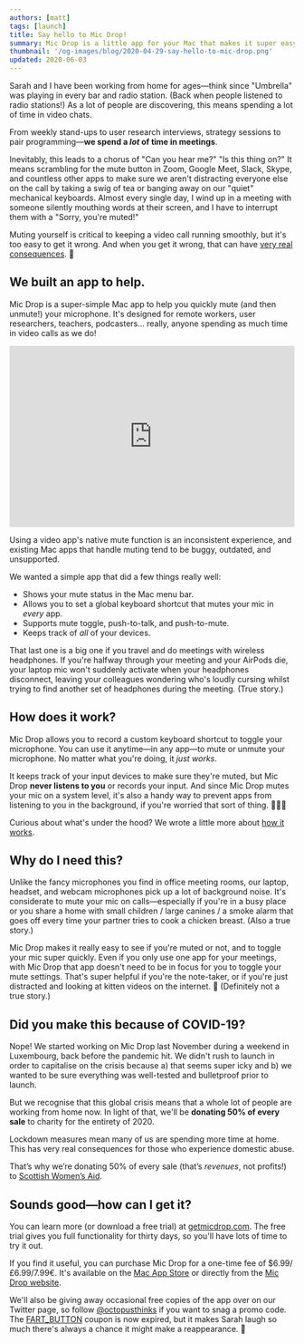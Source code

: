 ```yaml
---
authors: [matt]
tags: [launch]
title: Say hello to Mic Drop!
summary: Mic Drop is a little app for your Mac that makes it super easy to mute (and unmute!) your mic, using a global shortcut or a menu bar control. It's also our very first app, so please forgive us if we use too many exclamation points.
thumbnail: '/og-images/blog/2020-04-29-say-hello-to-mic-drop.png'
updated: 2020-06-03
---
```




Sarah and I have been working from home for ages—think since "Umbrella" was playing in every bar and radio station. (Back when people listened to radio stations!) As a lot of people are discovering, this means spending a lot of time in video chats.

From weekly stand-ups to user research interviews, strategy sessions to pair programming—**we spend a _lot_ of time in meetings**.

Inevitably, this leads to a chorus of "Can you hear me?" "Is this thing on?" It means scrambling for the mute button in Zoom, Google Meet, Slack, Skype, and countless other apps to make sure we aren't distracting everyone else on the call by taking a swig of tea or banging away on our "quiet" mechanical keyboards. Almost every single day, I wind up in a meeting with someone silently mouthing words at their screen, and I have to interrupt them with a "Sorry, you're muted!"

Muting yourself is critical to keeping a video call running smoothly, but it's too easy to get it wrong. And when you get it wrong, that can have [very real consequences](https://twitter.com/Alain_Tolhurst/status/1252987811751436293). 🙊

## We built an app to help.

Mic Drop is a super-simple Mac app to help you quickly mute (and then unmute!) your microphone. It's designed for remote workers, user researchers, teachers, podcasters... really, anyone spending as much time in video calls as we do!

<div
  css={css`
    margin-bottom: 4.8rem;
  `}
>
  <iframe
    width="100%"
    height="320"
    src="https://www.youtube.com/embed/8bYAgjUQHys"
    frameborder="0"
    allow="accelerometer; autoplay; encrypted-media; gyroscope; picture-in-picture"
    allowfullscreen
  ></iframe>
</div>

Using a video app's native mute function is an inconsistent experience, and existing Mac apps that handle muting tend to be buggy, outdated, and unsupported.

We wanted a simple app that did a few things really well:

- Shows your mute status in the Mac menu bar.
- Allows you to set a global keyboard shortcut that mutes your mic in _every_ app.
- Supports mute toggle, push-to-talk, and push-to-mute.
- Keeps track of _all_ of your devices.

That last one is a big one if you travel and do meetings with wireless headphones. If you're halfway through your meeting and your AirPods die, your laptop mic won't suddenly activate when your headphones disconnect, leaving your colleagues wondering who's loudly cursing whilst trying to find another set of headphones during the meeting. (True story.)

## How does it work?

Mic Drop allows you to record a custom keyboard shortcut to toggle your microphone. You can use it anytime—in any app—to mute or unmute your microphone. No matter what you're doing, it _just works_.

<DecorativeImage
  alt="Mic Drop's preferences pane, showing a custom hotkey recorder."
  image="mic-drop-customisable.png"
/>

It keeps track of your input devices to make sure they're muted, but Mic Drop **never listens to you** or records your input. And since Mic Drop mutes your mic on a system level, it's also a handy way to prevent apps from listening to you in the background, if you're worried that sort of thing. 🕵🏻‍♂️

Curious about what's under the hood? We wrote a little more about [how it works](https://getmicdrop.com/under-the-hood/?pk_campaign=octopusthink&pk_kwd=octopusthoughts).

## Why do I need this?

Unlike the fancy microphones you find in office meeting rooms, our laptop, headset, and webcam microphones pick up a lot of background noise. It's considerate to mute your mic on calls—especially if you're in a busy place or you share a home with small children / large canines / a smoke alarm that goes off every time your partner tries to cook a chicken breast. (Also a true story.)

<DecorativeImage
  alt="Mic Drop's mute indicator, showing whether you're muted or not."
  image="mic-drop-confidence-inspiring.png"
/>

Mic Drop makes it really easy to see if you're muted or not, and to toggle your mic super quickly. Even if you only use one app for your meetings, with Mic Drop that app doesn't need to be in focus for you to toggle your mute settings. That's super helpful if you're the note-taker, or if you're just distracted and looking at kitten videos on the internet. 🤫 (Definitely not a true story.)

## Did you make this because of COVID-19?

Nope! We started working on Mic Drop last November during a weekend in Luxembourg, back before the pandemic hit. We didn't rush to launch in order to capitalise on the crisis because a) that seems super icky and b) we wanted to be sure everything was well-tested and bulletproof prior to launch.

But we recognise that this global crisis means that a whole lot of people are working from home now. In light of that, we'll be **donating 50% of every sale** to charity for the entirety of 2020.

Lockdown measures mean many of us are spending more time at home. This has very real consequences for those who experience domestic abuse.

That’s why we’re donating 50% of every sale (that’s _revenues_, not profits!) to [Scottish Women’s Aid](https://womensaid.scot/covid-19/).

## Sounds good—how can I get it?

You can learn more (or download a free trial) at [getmicdrop.com](https://getmicdrop.com/?pk_campaign=octopusthink&pk_kwd=octopusthoughts). The free trial gives you full functionality for thirty days, so you'll have lots of time to try it out.

If you find it useful, you can purchase Mic Drop for a one-time fee of \$6.99/£6.99/7.99€. It's available on the [Mac App Store](https://apps.apple.com/app/mic-drop/id1489816366) or directly from the [Mic Drop website](https://getmicdrop.com/?pk_campaign=octopusthink&pk_kwd=octopusthoughts).

We'll also be giving away occasional free copies of the app over on our Twitter page, so follow [@octopusthinks](https://twitter.com/octopusthinks) if you want to snag a promo code. The [FART_BUTTON](https://twitter.com/EliFitch/status/1249711579429511172) coupon is now expired, but it makes Sarah laugh so much there's always a chance it might make a reappearance. 💨
